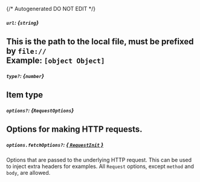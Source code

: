 {/* Autogenerated DO NOT EDIT  */}
##### `url`: *{`string`}*
This is the path to the local file, must be prefixed by `file://`
<br/>
**Example:** `[object Object]`
---
##### `type?`: *{`number`}*
Item type
---
##### `options?`: *{`RequestOptions`}*
Options for making HTTP requests.
---
##### `options.fetchOptions?`: [*{ `RequestInit` }*](https://developer.mozilla.org/en-US/docs/Web/API/Request/Request#options)
Options that are passed to the underlying HTTP request. This can be used to inject extra headers for examples. All `Request` options, except `method` and `body`, are allowed.

